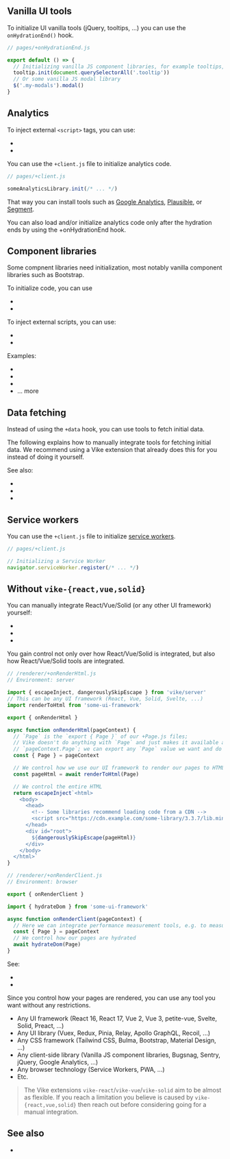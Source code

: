 
<IntegrationHelp />

## Vanilla UI tools

To initialize UI vanilla tools (jQuery, tooltips, ...) you can use the <Link href="/onHydrationEnd">`onHydrationEnd()` hook</Link>.

```js
// pages/+onHydrationEnd.js

export default () => {
  // Initializing vanilla JS component libraries, for example tooltips, after hydration.
  tooltip.init(document.querySelectorAll('.tooltip'))
  // Or some vanilla JS modal library
  $('.my-modals').modal()
}
```


## Analytics

To inject external `<script>` tags, you can use:
 - <Link href="/Head" noBreadcrumb />
 - <Link href="/bodyHtmlEnd" />

You can use the <Link href="/client">`+client.js`</Link> file to initialize analytics code.

```js
// pages/+client.js

someAnalyticsLibrary.init(/* ... */)
```

That way you can install tools such as [Google Analytics](https://developers.google.com/analytics), [Plausible](https://plausible.io), or [Segment](https://segment.com).

You can also load and/or initialize analytics code only after the hydration ends by using the <Link href="/onHydrationEnd">+onHydrationEnd</Link> hook.


## Component libraries

Some compnent libraries need initialization, most notably vanilla component libraries such as Bootstrap.

To initialize code, you can use
 - <Link href="/onHydrationEnd" noBreadcrumb/>
 - <Link href="/client" noBreadcrumb/>

To inject external scripts, you can use:
 - <Link href="/Head" noBreadcrumb/>
 - <Link href="/bodyHtmlEnd" noBreadcrumb/>

Examples:

- <Link href="/vuetify" />
- <Link href="/mantine" />
- <Link href="/daisyui" />
- <Link href="/examples#component-libraries">... more</Link>


## Data fetching

Instead of using <Link href="/data">the `+data` hook</Link>, you can use <Link href="/data-fetching#tools">tools to fetch initial data</Link>.

<Advanced>
The following explains how to manually integrate tools for fetching initial data. We recommend using a Vike extension that already does this for you instead of doing it yourself.
</Advanced>

<DataIntegrationIntroGeneric />

<DataIntegrationFetch />

See also:

- <Link href="/examples#data-fetching"/>
- <Link href="/data-fetching" />
- <Link href="/stores" />


## Service workers

You can use the <Link href="/client">`+client.js`</Link> file to initialize [service workers](https://developer.mozilla.org/en-US/docs/Web/API/Service_Worker_API).

```js
// pages/+client.js

// Initializing a Service Worker
navigator.serviceWorker.register(/* ... */)
```


## Without `vike-{react,vue,solid}`

You can manually integrate React/Vue/Solid (<Link href="/ui-frameworks">or any other UI framework</Link>) yourself:

- <Link href="/react#custom-integration" />
- <Link href="/vue#custom-integration" />
- <Link href="/solid#custom-integration" />

You gain control not only over how React/Vue/Solid is integrated, but also how React/Vue/Solid tools are integrated.

```js
// /renderer/+onRenderHtml.js
// Environment: server

import { escapeInject, dangerouslySkipEscape } from 'vike/server'
// This can be any UI framework (React, Vue, Solid, Svelte, ...)
import renderToHtml from 'some-ui-framework'

export { onRenderHtml }

async function onRenderHtml(pageContext) {
  // `Page` is the `export { Page }` of our +Page.js files;
  // Vike doesn't do anything with `Page` and just makes it available as
  // `pageContext.Page`; we can export any `Page` value we want and do whatever we want with it.
  const { Page } = pageContext

  // We control how we use our UI framework to render our pages to HTML
  const pageHtml = await renderToHtml(Page)

  // We control the entire HTML
  return escapeInject`<html>
    <body>
      <head>
        <!-- Some libraries recommend loading code from a CDN -->
        <script src="https://cdn.example.com/some-library/3.3.7/lib.min.js"></script>
      </head>
      <div id="root">
        ${dangerouslySkipEscape(pageHtml)}
      </div>
    </body>
  </html>`
}
```

```js
// /renderer/+onRenderClient.js
// Environment: browser

export { onRenderClient }

import { hydrateDom } from 'some-ui-framework'

async function onRenderClient(pageContext) {
  // Here we can integrate performance measurement tools, e.g. to measure hydration performance
  const { Page } = pageContext
  // We control how our pages are hydrated
  await hydrateDom(Page)
}
```

See:
- <Link href="/onRenderClient" />
- <Link href="/onRenderHtml" />

Since you control how your pages are rendered, you can use any tool you want without any restrictions.
- Any UI framework (React 16, React 17, Vue 2, Vue 3, petite-vue, Svelte, Solid, Preact, ...)
- Any UI library (Vuex, Redux, Pinia, Relay, Apollo GraphQL, Recoil, ...)
- Any CSS framework (Tailwind CSS, Bulma, Bootstrap, Material Design, ...)
- Any client-side library (Vanilla JS component libraries, Bugsnag, Sentry, jQuery, Google Analytics, ...)
- Any browser technology (Service Workers, PWA, ...)
- Etc.

> The Vike extensions `vike-react`/`vike-vue`/`vike-solid` aim to be almost as flexible. If you reach a limitation you believe is caused by `vike-{react,vue,solid}` then <Link href="/extension-vs-custom">reach out before considering going for a manual integration</Link>.

## See also

- <Link href="/examples" />
